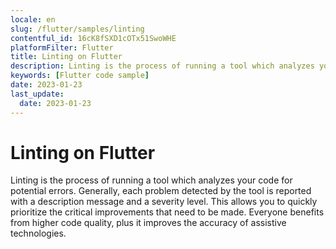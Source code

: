 ```yaml
---
locale: en
slug: /flutter/samples/linting
contentful_id: 16cK8fSXD1cOTx51SwoWHE
platformFilter: Flutter
title: Linting on Flutter
description: Linting is the process of running a tool which analyzes your code for potential errors.
keywords: [Flutter code sample]
date: 2023-01-23
last_update:
  date: 2023-01-23
---
```


# Linting on Flutter

Linting is the process of running a tool which analyzes your code for potential errors. Generally, each problem detected by the tool is reported with a description message and a severity level. This allows you to quickly prioritize the critical improvements that need to be made. Everyone benefits from higher code quality, plus it improves the accuracy of assistive technologies.

<CodeSample id="linting" locale="en" platform="flutter"/>
